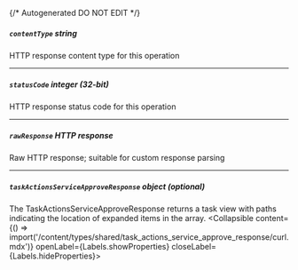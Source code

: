 {/* Autogenerated DO NOT EDIT  */}

##### `contentType` _string_
HTTP response content type for this operation

---
##### `statusCode` _integer (32-bit)_
HTTP response status code for this operation

---
##### `rawResponse` _HTTP response_
Raw HTTP response; suitable for custom response parsing

---
##### `taskActionsServiceApproveResponse` _object (optional)_
The TaskActionsServiceApproveResponse returns a task view with paths indicating the location of expanded items in the array.
<Collapsible content={() => import('/content/types/shared/task_actions_service_approve_response/curl.mdx')} openLabel={Labels.showProperties} closeLabel={Labels.hideProperties}>
</Collapsible>


